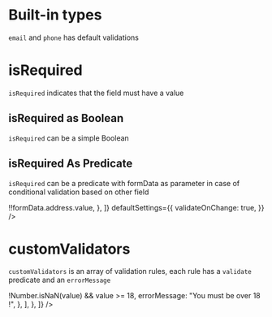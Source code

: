 
<Meta title="Common/Validation" component={Form} />

# Built-in types

`email` and `phone` has default validations

<Preview>
  <Story name="Build-in type">
    <Form
      fields={[
        {
          name: "field-1",
          type: "email",
          label: "Email type auto validated",
          placeholder: "Input and see what happens",
        },
        {
          name: "phone",
          type: "phone",
          isRequired: true,
          placeholder: "Input and see what happens",
          label: "Phone type auto validated",
        },
      ]}
      defaultSettings={{
        validateOnChange: true,
      }}
    />
  </Story>
</Preview>

# isRequired

`isRequired` indicates that the field must have a value

## isRequired as Boolean

`isRequired` can be a simple Boolean

<Preview>
  <Story name="isRequired Boolean">
    <Form
      fields={[
        {
          type: "text",
          name: "field-1",
          label: "Not Required",
          placeholder: "Nothing will happen whatever input",
        },
        {
          type: "text",
          name: "field-2",
          label: "Required",
          placeholder: "Input anything, remove and see what happens",
          isRequired: true,
        },
      ]}
      defaultSettings={{
        validateOnChange: true,
      }}
    />
  </Story>
</Preview>

## isRequired As Predicate

`isRequired` can be a predicate with formData as parameter in case of conditional validation based on other field

<Preview>
  <Story name="isRequired Predicate">
    <Form
      fields={[
        {
          type: "text",
          name: "address",
          label: "Address",
          placeholder: "will be use to validate city",
        },
        {
          type: "text",
          name: "city",
          label: "City",
          placeholder: "Required if address assigned",
          isRequired: formData => !!formData.address.value,
        },
      ]}
      defaultSettings={{
        validateOnChange: true,
      }}
    />
  </Story>
</Preview>

# customValidators

`customValidators` is an array of validation rules, each rule has a `validate` predicate and an `errorMessage`

<Preview>
  <Story name="Custom Validators">
    <Form
      fields={[
        {
          type: "number",
          name: "age",
          label: "Age",
          placeholder: "is not required, but must be over 18 if field is assigned",
          validateOnChange: true,
          customValidators: [
            {
              validate: (value, formData) => !Number.isNaN(value) && value >= 18,
              errorMessage: "You must be over 18 !",
            },
          ],
        },
      ]}
    />
  </Story>
</Preview>
